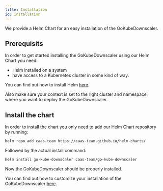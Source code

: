 ```yaml
---
title: Installation
id: installation
---
```


We provide a Helm Chart for an easy installation of the GoKubeDownscaler.

## Prerequisits

In order to get started installing the GoKubeDownscaler using our Helm Chart you need:

- Helm installed on a system
- have access to a Kubernetes cluster in some kind of way.

You can find out how to install Helm [here](https://helm.sh/docs/intro/).

Also make sure your context is set to the right cluster and namespace where you want to deploy the GoKubeDownscaler.

## Install the chart

In order to install the chart you only need to add our Helm Chart repository by running:

```bash
helm repo add caas-team https://caas-team.github.io/helm-charts/
```

Followed by the actual install command:

```bash
helm install go-kube-downscaler caas-team/go-kube-downscaler
```

Now the GoKubeDownscaler should be properly installed.

You can find out how to customize your installation of the GoKubeDownscaler [here](http://localhost:3000/GoKubeDownscaler/docs/helm-chart/Values).
